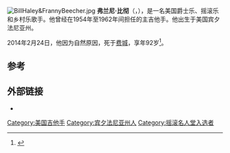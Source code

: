 [[File:BillHaley&FrannyBeecher.jpg|thumb]]
'''弗兰尼·比彻'''（{{lang-en|Francis Franny Beecher}}，{{bd|1921年|9月29日|2014年|2月24日|catIdx=Beecher}}），是一名美国爵士乐、摇滚乐和乡村乐歌手。他曾经在1954年至1962年间担任{{link-en|比尔海利与彗星合唱团|Bill Haley & His Comets}}的主吉他手。他出生于美国宾夕法尼亚州。

2014年2月24日，他因为自然原因，死于[[费城|费城]]，享年92岁<ref>{{Cite web|url=http://abcnews.go.com/Entertainment/wireStory/guitarist-franny-beecher-rocks-comets-dies-22663576|title=Guitarist Franny Beecher of Rock's Comets Dies|date=February 25, 2014|accessdate=February 26, 2014|publisher=[[American_Broadcasting_Company|ABC News]]|archive-date=2014-03-07|archive-url=https://web.archive.org/web/20140307023146/http://abcnews.go.com/Entertainment/wireStory/guitarist-franny-beecher-rocks-comets-dies-22663576|dead-url=no}}</ref>。

==参考==
{{Reflist}}

==外部链接==
{{Commons category|Franny Beecher}}
* {{IMDb name|0066322}}

{{Authority control}}
{{DEFAULTSORT:Beecher, Franny}}
[[Category:美国吉他手|Category:美国吉他手]]
[[Category:宾夕法尼亚州人|Category:宾夕法尼亚州人]]
[[Category:摇滚名人堂入选者|Category:摇滚名人堂入选者]]
